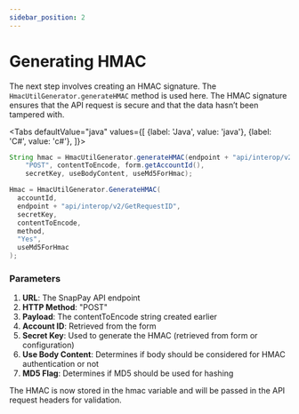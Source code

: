 ```yaml
---
sidebar_position: 2
---
```


# Generating HMAC

The next step involves creating an HMAC signature. The ```HmacUtilGenerator.generateHMAC``` method is
used here. The HMAC signature ensures that the API request is secure and that the data hasn’t been
tampered with.




<Tabs
    defaultValue="java"
    values={[
        {label: 'Java', value: 'java'},
        {label: 'C#', value: 'c#'},
    ]}>
<TabItem value="java">

```java showLineNumbers"
String hmac = HmacUtilGenerator.generateHMAC(endpoint + "api/interop/v2/GetRequestID",
    "POST", contentToEncode, form.getAccountId(),
    secretKey, useBodyContent, useMd5ForHmac);
```

</TabItem>

<TabItem value="c#">

```csharp showLineNumbers"
Hmac = HmacUtilGenerator.GenerateHMAC(
  accountId,
  endpoint + "api/interop/v2/GetRequestID",
  secretKey,
  contentToEncode,
  method,
  "Yes",
  useMd5ForHmac
);
```

</TabItem>
</Tabs>

### Parameters
1. **URL**: The SnapPay API endpoint
2. **HTTP Method**: "POST"
3. **Payload**: The contentToEncode string created earlier
4. **Account ID**: Retrieved from the form
5. **Secret Key**: Used to generate the HMAC (retrieved from form or configuration)
6. **Use Body Content**: Determines if body should be considered for HMAC authentication or not
7. **MD5 Flag**: Determines if MD5 should be used for hashing

The HMAC is now stored in the hmac variable and will be passed in the API request headers for
validation.